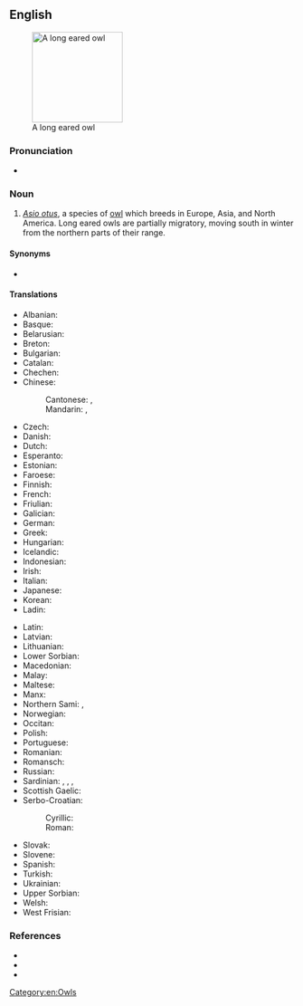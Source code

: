 ==English==
[[Image:Waldohreule_in_freier_Wildbahn.jpg|thumb|160px|A long eared owl]]

===Pronunciation===
* {{a|UK}} {{IPA|/ˌlɒŋɪədˈaʊl/|lang=en}}

===Noun===
{{en-noun|head=[[long]]-[[eared]] [[owl]]}}

# ''[[Asio otus]]'', a species of [[owl]] which breeds in Europe, Asia, and North America. Long eared owls are partially migratory, moving south in winter from the northern parts of their range.

====Synonyms====
* {{taxlink|Strix otus|species|noshow=1|ver=160930}} {{qualifier|former taxonomic name}}

====Translations====
{{trans-top|Asio otus}}
* Albanian: {{t|sq|bufi veshgjatë}}
* Basque: {{t|eu|hontz ertain}}
* Belarusian: {{t|be|вушастая сава|sc=Cyrl}}
* Breton: {{t|br|toud penn-kazh}}
* Bulgarian: {{t|bg|горска ушата сова|tr=[[gorska ušata sova]]|sc=Cyrl}}
* Catalan: {{t|ca|mussol banyut}}
* Chechen: {{t|ce|бухIа}}
* Chinese:
*: Cantonese: {{t|yue|長耳鴞|sc=Hani}}, {{t|yue|长耳鸮|tr=coeng4 ji5 hiu1|sc=Hani}}
*: Mandarin: {{t+|cmn|長耳鴞|sc=Hani}}, {{t+|cmn|长耳鸮|tr=cháng'ěrxiāo|sc=Hani}}
* Czech: {{t|cs|kalous}}
* Danish: {{t+|da|skovhornugle}}
* Dutch: {{t|nl|ransuil|m}}
* Esperanto: {{t|eo|orelstrigo}}
* Estonian: {{t|et|kőrvukräts}}
* Faroese: {{t|fo|kattúla}}
* Finnish: {{t+|fi|sarvipöllö}}
* French: {{t|fr|hibou moyen duc|m}}
* Friulian: {{t|fur|çus}}
* Galician: {{t|gl|bufo pequeno}}
* German: {{t+|de|Waldohreule|f}}
* Greek: {{t+|el|νανόμπουφος|sc=Grek}}
* Hungarian: {{t+|hu|erdei fülesbagoly}}
* Icelandic: {{t+|is|eyrugla}}
* Indonesian: {{t|id|burung hantu bertelinga panjang}}
* Irish: {{t|ga|ceann cait}}
* Italian: {{t|it|gufo comune}}
* Japanese: {{t|ja|虎斑木菟}}
* Korean: {{t+|ko|부엉이}}
* Ladin: {{t|lld|ciuita}}
{{trans-mid}}
* Latin: {{t|la|Asio otus}}
* Latvian: {{t|lv|ausainā pūce}}
* Lithuanian: {{t|lt|mažasis apuokas}}
* Lower Sorbian:
* Macedonian: {{t|mk|мал був|tr=[[mal buv]]|sc=Cyrl}}
* Malay: {{t|ms|burung hantu telinga panjang}}
* Maltese: {{t+|mt|qattus}}
* Manx: {{t|gv|hullad eairkagh|f}}
* Northern Sami: {{t|se|bealljeloađgu}}, {{t|se|bealljeloatku}}
* Norwegian: {{t|no|hornugle}}
* Occitan: {{t+|oc|duganèl}}
* Polish: {{t|pl|sowa szara}}
* Portuguese: {{t|pt|mocho-pequeno|m}}
* Romanian: {{t|ro|ciuf de pădure|m}}
* Romansch: {{t|rm|piv mesaun}}
* Russian: {{t|ru|ушастая сова́}}
* Sardinian: {{t|sc|cuccumeu}}, {{t|sc|cuccummiau}}, {{t|sc|cuccu}}, {{t|sc|cuccumeò}}
* Scottish Gaelic: {{t|gd|comhachag-adharcach|f}}
* Serbo-Croatian:
*: Cyrillic: {{t|sh|мала ушара}}
*: Roman: {{t+|sh|mala ušara}}
* Slovak: {{t|sk|myšiarka ušatá}}
* Slovene: {{t|sl|mala uharica}}
* Spanish: {{t|es|búho chico}}
* Turkish: {{t+|tr|kulaklı orman baykuşu}}
* Ukrainian: {{t|uk|сова вухата|sc=Cyrl}}
* Upper Sorbian: {{t|hsb|lěsawa}}
* Welsh: {{t|cy|tylluan gorniog}}
* West Frisian: {{t|fy|hoarnûle}}
{{trans-bottom}}

===References===
* {{pedia}}
* {{specieslite|Asio otus|i=1}}
* {{comcatlite|Asio otus|i=1}}

[[Category:en:Owls]]